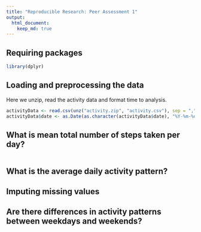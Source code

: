 ```yaml
---
title: "Reproducible Research: Peer Assessment 1"
output: 
  html_document:
    keep_md: true
---
```


## Requiring packages

```r
library(dplyr)
```

## Loading and preprocessing the data

Here we unzip, read the activity data and format time to analysis.

```r
activityData <- read.csv(unz("activity.zip", "activity.csv"), sep = ",")
activityData$date <- as.Date(as.character(activityData$date), "%Y-%m-%d")
```

## What is mean total number of steps taken per day?
```r

```



## What is the average daily activity pattern?



## Imputing missing values



## Are there differences in activity patterns between weekdays and weekends?
